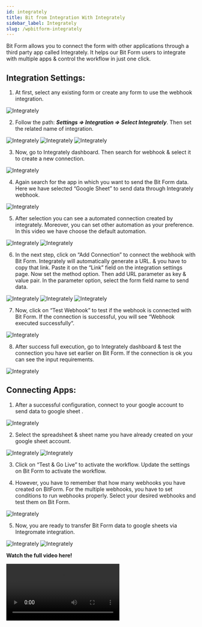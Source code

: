 ```yaml
---
id: integrately
title: Bit from Integration With Integrately 
sidebar_label: Integrately
slug: /wpbitform-integrately
---
```


Bit Form allows you to connect the form with other applications through a third party app called Integrately. It helps our Bit Form users to integrate with multiple apps & control the workflow in just one click.

## Integration Settings:  
1. At first, select any existing form or create any form to use the webhook integration.

 <Image src="Integrately/1_Select Form-Bit Form" alt="Integrately" w="1020" h="400" />

2. Follow the path: ***Settings => Integration => Select Integrately***. Then set the related name of integration.

 <Image src="Integrately/2_Settings to integration-Bit Form" alt="Integrately" w="1020" h="400" />

 <Image src="Integrately/3_Select Integrately-Bit Form" alt="Integrately" w="1020" h="400" />

 <Image src="Integrately/4_Integration name-Bit Form" alt="Integrately" w="1020" h="400" />

3. Now, go to Integrately dashboard. Then search for webhook & select it to create a new connection.

 <Image src="Integrately/5_Search & Select webhook-Bit Form" alt="Integrately" w="1020" h="400" />

4. Again search for the app in which you want to send the Bit Form data. Here we have selected “Google Sheet” to send data through Integrately webhook.

 <Image src="Integrately/6_Select App-Bit Form" alt="Integrately" w="1020" h="400" />

5. After selection you can see a automated connection created by integrately. Moreover, you can set other automation as your preference. In this video we have choose the default automation.

 <Image src="Integrately/7_Default Automation-Bit Form" alt="Integrately" w="1020" h="400" />

 <Image src="Integrately/8" alt="Integrately" w="1020" h="400" />

6. In the next step, click on “Add Connection” to connect the webhook with Bit Form.  Integrately will automatically generate a URL. & you have to copy that link. Paste it on the “Link” field on the integration settings page. Now set the method option. Then add URL parameter as key & value pair. In the parameter option, select the form field name to send data.

 <Image src="Integrately/9_Add Connection-Bit Form" alt="Integrately" w="1020" h="400" />

 <Image src="Integrately/10_Copy URL-Bit Form" alt="Integrately" w="1020" h="400" />

 <Image src="Integrately/11_Paste URL & Set Parameters-Bit Form" alt="Integrately" w="1020" h="400" />

7. Now, click on “Test Webhook” to test if the webhook is connected with Bit Form. If the connection is successful, you will see “Webhook executed successfully“.

 <Image src="Integrately/12_Test Webhook from Bit Form-Bit Form" alt="Integrately" w="1020" h="400" />

8. After success full execution, go to Integrately dashboard & test the connection you have set earlier on Bit Form. If the connection is ok you can see the input requirements.

 <Image src="Integrately/13_Test Connection on Integrately-Bit Form" alt="Integrately" w="1020" h="400" />

## Connecting Apps: 
1. After a successful configuration, connect to your google account to send data to google sheet .

 <Image src="Integrately/15_Connect the google sheet-Bit Form" alt="Integrately" w="1020" h="400" />

2. Select the spreadsheet & sheet name you have already created on your google sheet account.

 <Image src="Integrately/16_Connect the Spreadsheet-Bit Form" alt="Integrately" w="1020" h="400" />
  
 <Image src="Integrately/17_Set the Fields of sheet-Bit Form" alt="Integrately" w="1020" h="400" />
  
3. Click on “Test & Go Live” to activate the workflow. Update the settings on Bit Form to activate the workflow.

4. However, you have to remember that how many webhooks you have created on BitForm. For the multiple webhooks, you have to set conditions to run webhooks properly. Select your desired webhooks and test them on Bit Form.

 <Image src="Integrately/20_Set Conditional logic-Bit Form" alt="Integrately" w="1020" h="400" />

5. Now, you are ready to transfer Bit Form data to google sheets via Integromate integration.

 <Image src="Integrately/21_Input on page-Bit Form" alt="Integrately" w="1020" h="400" />

 <Image src="Integrately/22_Output on sheet-Bit Form" alt="Integrately" w="1020" h="400" />

**Watch the full video here!**

<Video youtube src="https://youtu.be/2tj8MrDzfAA" /> 












